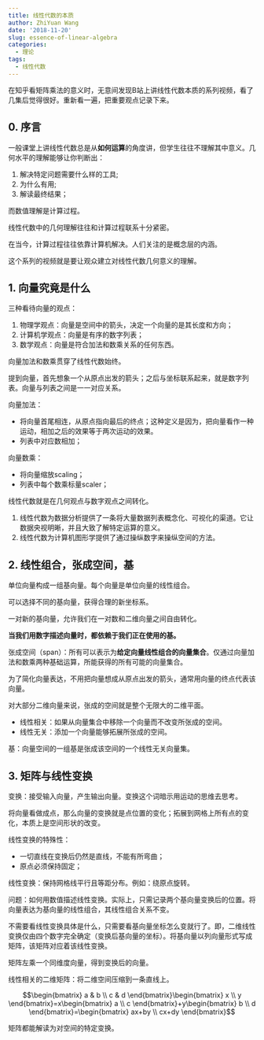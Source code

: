 ```yaml
---
title: 线性代数的本质
author: ZhiYuan Wang
date: '2018-11-20'
slug: essence-of-linear-algebra
categories:
  - 理论
tags:
  - 线性代数
---
```


在知乎看矩阵乘法的意义时，无意间发现B站上讲线性代数本质的系列视频，看了几集后觉得很好。重新看一遍，把重要观点记录下来。

## 0. 序言

一般课堂上讲线性代数总是从**如何运算**的角度讲，但学生往往不理解其中意义。几何水平的理解能够让你判断出：

1. 解决特定问题需要什么样的工具;
2. 为什么有用;
3. 解读最终结果；

而数值理解是计算过程。

线性代数中的几何理解往往和计算过程联系十分紧密。

在当今，计算过程往往依靠计算机解决。人们关注的是概念层的内涵。

这个系列的视频就是要让观众建立对线性代数几何意义的理解。

## 1. 向量究竟是什么

三种看待向量的观点：

1. 物理学观点：向量是空间中的箭头，决定一个向量的是其长度和方向；
2. 计算机学观点：向量是有序的数字列表；
3. 数学观点：向量是符合加法和数乘关系的任何东西。

向量加法和数乘贯穿了线性代数始终。

提到向量，首先想象一个从原点出发的箭头；之后与坐标联系起来，就是数字列表。向量与列表之间是一一对应关系。

向量加法：

- 将向量首尾相连，从原点指向最后的终点；这种定义是因为，把向量看作一种运动，相加之后的效果等于两次运动的效果。
- 列表中对应数相加；

向量数乘：

- 将向量缩放scaling；
- 列表中每个数乘标量scaler；

线性代数就是在几何观点与数字观点之间转化。

1. 线性代数为数据分析提供了一条将大量数据列表概念化、可视化的渠道。它让数据央视明晰，并且大致了解特定运算的意义。
2. 线性代数为计算机图形学提供了通过操纵数字来操纵空间的方法。

## 2. 线性组合，张成空间，基

单位向量构成一组基向量。每个向量是单位向量的线性组合。

可以选择不同的基向量，获得合理的新坐标系。

一对新的基向量，允许我们在一对数和二维向量之间自由转化。

**当我们用数字描述向量时，都依赖于我们正在使用的基。**

张成空间（span）：所有可以表示为**给定向量线性组合的向量集合**。仅通过向量加法和数乘两种基础运算，所能获得的所有可能的向量集合。

为了简化向量表达，不用把向量想成从原点出发的箭头，通常用向量的终点代表该向量。

对大部分二维向量来说，张成的空间就是整个无限大的二维平面。

- 线性相关：如果从向量集合中移除一个向量而不改变所张成的空间。
- 线性无关：添加一个向量能够拓展所张成的空间。

基：向量空间的一组基是张成该空间的一个线性无关向量集。

## 3. 矩阵与线性变换

变换：接受输入向量，产生输出向量。变换这个词暗示用运动的思维去思考。

将向量看做成点，那么向量的变换就是点位置的变化；拓展到网格上所有点的变化，本质上是空间形状的改变。

线性变换的特殊性：

- 一切直线在变换后仍然是直线，不能有所弯曲；
- 原点必须保持固定；

线性变换：保持网格线平行且等距分布。例如：绕原点旋转。

问题：如何用数值描述线性变换。实际上，只需记录两个基向量变换后的位置。将向量表达为基向量的线性组合，其线性组合关系不变。

不需要看线性变换具体是什么，只需要看基向量坐标怎么变就行了。即，二维线性变换仅由四个数字完全确定（变换后基向量的坐标）。将基向量以列向量形式写成矩阵，该矩阵对应着该线性变换。

矩阵左乘一个同维度向量，得到变换后的向量。

线性相关的二维矩阵：将二维空间压缩到一条直线上。

$$\begin{bmatrix} a & b \\ c & d \end{bmatrix}\begin{bmatrix} x \\ y \end{bmatrix}=x\begin{bmatrix} a \\ c \end{bmatrix}+y\begin{bmatrix} b \\ d \end{bmatrix}=\begin{bmatrix} ax+by \\ cx+dy \end{bmatrix}$$

矩阵都能解读为对空间的特定变换。

